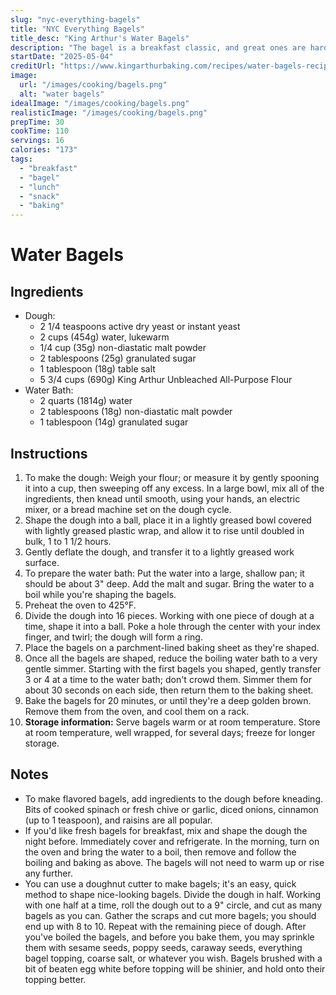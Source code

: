 ```yaml
---
slug: "nyc-everything-bagels"
title: "NYC Everything Bagels"
title_desc: "King Arthur's Water Bagels"
description: "The bagel is a breakfast classic, and great ones are hard to find. If you don't live near a bakery, or if you just like the challenge of making your own, the following recipe should get you started."
startDate: "2025-05-04"
creditUrl: "https://www.kingarthurbaking.com/recipes/water-bagels-recipe"
image:
  url: "/images/cooking/bagels.png"
  alt: "water bagels"
idealImage: "/images/cooking/bagels.png"
realisticImage: "/images/cooking/bagels.png"
prepTime: 30
cookTime: 110
servings: 16
calories: "173"
tags:
  - "breakfast"
  - "bagel"
  - "lunch"
  - "snack"
  - "baking"
---
```


# Water Bagels

## Ingredients
- Dough:
  - 2 1/4 teaspoons active dry yeast or instant yeast
  - 2 cups (454g) water, lukewarm
  - 1/4 cup (35g) non-diastatic malt powder
  - 2 tablespoons (25g) granulated sugar
  - 1 tablespoon (18g) table salt
  - 5 3/4 cups (690g) King Arthur Unbleached All-Purpose Flour
- Water Bath:
  - 2 quarts (1814g) water
  - 2 tablespoons (18g) non-diastatic malt powder
  - 1 tablespoon (14g) granulated sugar

## Instructions
1. To make the dough: Weigh your flour; or measure it by gently spooning it into a cup, then sweeping off any excess. In a large bowl, mix all of the ingredients, then knead until smooth, using your hands, an electric mixer, or a bread machine set on the dough cycle.
2. Shape the dough into a ball, place it in a lightly greased bowl covered with lightly greased plastic wrap, and
allow it to rise until doubled in bulk, 1 to 1 1/2 hours.
3. Gently deflate the dough, and transfer it to a lightly greased work surface.
4. To prepare the water bath: Put the water into a large, shallow pan; it should be about 3" deep. Add the malt and sugar. Bring the water to a boil while you're shaping the bagels.
5. Preheat the oven to 425°F.
6. Divide the dough into 16 pieces. Working with one piece of dough at a time, shape it into a ball. Poke a hole through the center with your index finger, and twirl; the dough will form a ring.
7. Place the bagels on a parchment-lined baking sheet as they're shaped.
8. Once all the bagels are shaped, reduce the boiling water bath to a very gentle simmer. Starting with the first bagels you shaped, gently transfer 3 or 4 at a time to the water bath; don't crowd them. Simmer them for about 30 seconds on each side, then return them to the baking sheet.
9. Bake the bagels for 20 minutes, or until they're a deep golden brown. Remove them from the oven, and cool them on a rack.
10. **Storage information:** Serve bagels warm or at room temperature. Store at room temperature, well wrapped, for
several days; freeze for longer storage.

## Notes
- To make flavored bagels, add ingredients to the dough before kneading. Bits of cooked spinach or fresh chive or
garlic, diced onions, cinnamon (up to 1 teaspoon), and raisins are all popular.
- If you'd like fresh bagels for breakfast, mix and shape the dough the night before. Immediately cover and
refrigerate. In the morning, turn on the oven and bring the water to a boil, then remove and follow the boiling and baking as above. The bagels will not need to warm up or rise any further.
- You can use a doughnut cutter to make bagels; it's an easy, quick method to shape nice-looking bagels. Divide the
dough in half. Working with one half at a time, roll the dough out to a 9" circle, and cut as many bagels as you can. Gather the scraps and cut more bagels; you should end up with 8 to 10. Repeat with the remaining piece of dough.
After you've boiled the bagels, and before you bake them, you may sprinkle them with sesame seeds, poppy seeds, caraway seeds, everything bagel topping, coarse salt, or whatever you wish. Bagels brushed with a bit of beaten egg white before topping will be shinier, and hold onto their topping better.
